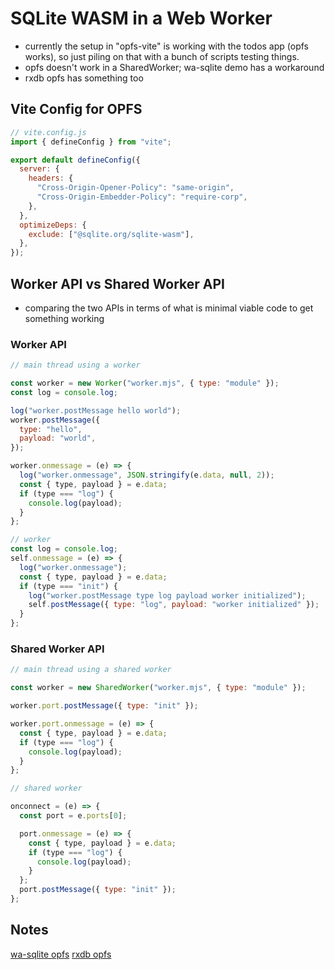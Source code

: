 # SQLite WASM in a Web Worker

- currently the setup in "opfs-vite" is working with the todos app (opfs works), so just piling on that with a bunch of scripts testing things.
- opfs doesn't work in a SharedWorker; wa-sqlite demo has a workaround
- rxdb opfs has something too

## Vite Config for OPFS

```js
// vite.config.js
import { defineConfig } from "vite";

export default defineConfig({
  server: {
    headers: {
      "Cross-Origin-Opener-Policy": "same-origin",
      "Cross-Origin-Embedder-Policy": "require-corp",
    },
  },
  optimizeDeps: {
    exclude: ["@sqlite.org/sqlite-wasm"],
  },
});
```

## Worker API vs Shared Worker API

- comparing the two APIs in terms of what is minimal viable code to get something working

### Worker API

```js
// main thread using a worker

const worker = new Worker("worker.mjs", { type: "module" });
const log = console.log;

log("worker.postMessage hello world");
worker.postMessage({
  type: "hello",
  payload: "world",
});

worker.onmessage = (e) => {
  log("worker.onmessage", JSON.stringify(e.data, null, 2));
  const { type, payload } = e.data;
  if (type === "log") {
    console.log(payload);
  }
};
```

```js
// worker
const log = console.log;
self.onmessage = (e) => {
  log("worker.onmessage");
  const { type, payload } = e.data;
  if (type === "init") {
    log("worker.postMessage type log payload worker initialized");
    self.postMessage({ type: "log", payload: "worker initialized" });
  }
};
```

### Shared Worker API

```js
// main thread using a shared worker

const worker = new SharedWorker("worker.mjs", { type: "module" });

worker.port.postMessage({ type: "init" });

worker.port.onmessage = (e) => {
  const { type, payload } = e.data;
  if (type === "log") {
    console.log(payload);
  }
};
```

```js
// shared worker

onconnect = (e) => {
  const port = e.ports[0];

  port.onmessage = (e) => {
    const { type, payload } = e.data;
    if (type === "log") {
      console.log(payload);
    }
  };
  port.postMessage({ type: "init" });
};
```

## Notes

[wa-sqlite opfs](https://github.com/rhashimoto/wa-sqlite/tree/master/demo/SharedService)
[rxdb opfs](https://rxdb.info/rx-storage-opfs.html)
